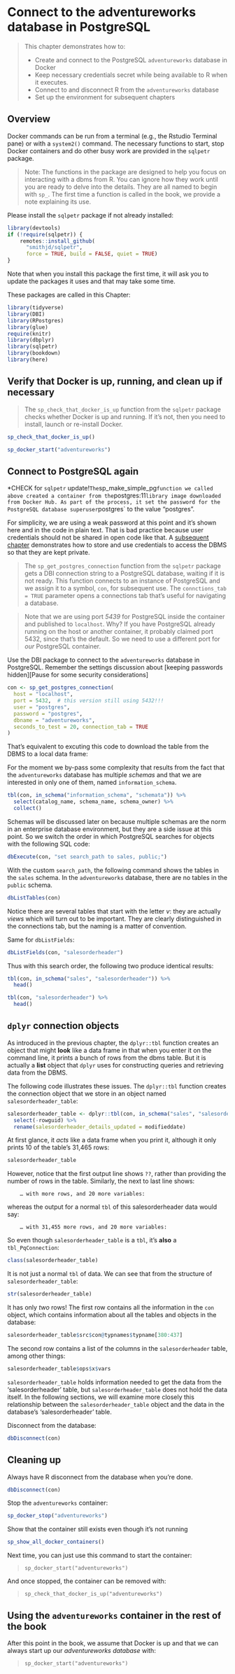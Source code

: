 # Connect to the adventureworks database in PostgreSQL{#chapter_connect-to-adventureworks-db}

> This chapter demonstrates how to:
>
>  * Create and connect to the PostgreSQL `adventureworks` database in Docker
>  * Keep necessary credentials secret while being available to R when it executes.
>  * Connect to and disconnect R from the `adventureworks` database
>  * Set up the environment for subsequent chapters

## Overview

Docker commands can be run from a terminal (e.g., the Rstudio Terminal pane) or with a `system2()` command.  The necessary functions to start, stop Docker containers and do other busy work are provided in the `sqlpetr` package.  

> Note: The functions in the package are designed to help you focus on interacting with a dbms from R.  You can ignore how they work until you are ready to delve into the details.  They are all named to begin with `sp_`.  The first time a function is called in the book, we provide a note explaining its use.


Please install the `sqlpetr` package if not already installed:
```r
library(devtools)
if (!require(sqlpetr)) {
    remotes::install_github(
      "smithjd/sqlpetr",
      force = TRUE, build = FALSE, quiet = TRUE)
}

```
Note that when you install this package the first time, it will ask you to update the packages it uses and that may take some time.

These packages are called in this Chapter:
```r
library(tidyverse)
library(DBI)
library(RPostgres)
library(glue)
require(knitr)
library(dbplyr)
library(sqlpetr)
library(bookdown)
library(here)
```

## Verify that Docker is up, running, and clean up if necessary

> The `sp_check_that_docker_is_up` function from the `sqlpetr` package checks whether Docker is up and running.  If it's not, then you need to install, launch or re-install Docker.

```r
sp_check_that_docker_is_up()
```

```r
sp_docker_start("adventureworks")

```


## Connect to PostgreSQL again

*CHECK for `sqlpetr` update!`  The `sp_make_simple_pg` function we called above created a container from the
`postgres:11` library image downloaded from Docker Hub. As part of the process, it set the password for the PostgreSQL database superuser `postgres` to the value 
"postgres".

For simplicity, we are using a weak password at this point and it's shown here 
and in the code in plain text. That is bad practice because user credentials 
should not be shared in open code like that.  A [subsequent chapter](#dbms-login)
demonstrates how to store and use credentials to access the DBMS so that they 
are kept private.

> The `sp_get_postgres_connection` function from the `sqlpetr` package gets a DBI connection string to a PostgreSQL database, waiting if it is not ready. This function connects to an instance of PostgreSQL and we assign it to a symbol, `con`, for subsequent use. The `connctions_tab = TRUE` parameter opens a connections tab that's useful for navigating a database.

> Note that we are using port *5439* for PostgreSQL inside the container and published to `localhost`. Why? If you have PostgreSQL already running on the host or another container, it probably claimed port 5432, since that's the default. So we need to use a different port for *our* PostgreSQL container.

Use the DBI package to connect to the `adventureworks` database in PostgreSQL.  Remember the settings discussion about [keeping passwords hidden][Pause for some security considerations]

```r
con <- sp_get_postgres_connection(
  host = "localhost",
  port = 5432,  # this version still using 5432!!!
  user = "postgres",
  password = "postgres",
  dbname = "adventureworks",
  seconds_to_test = 20, connection_tab = TRUE
)
```
That's equivalent to excuting this code to download the table from the DBMS to a local data frame:

For the moment we by-pass some complexity that results from the fact that the `adventureworks` database has multiple *schemas* and that we are interested in only one of them, named `information_schema`.  
```r
tbl(con, in_schema("information_schema", "schemata")) %>%
  select(catalog_name, schema_name, schema_owner) %>%
  collect()

```

Schemas will be discussed later on because multiple schemas are the norm in an enterprise database environment, but they are a side issue at this point.  So we switch the order in which PostgreSQL searches for objects with the following SQL code:
```r
dbExecute(con, "set search_path to sales, public;")

```
With the custom `search_path`, the following command shows the tables in the `sales` schema.  In the `adventureworks` database, there are no tables in the `public` schema.
```r
dbListTables(con)
```
Notice there are several tables that start with the letter *v*: they are actually *views* which will turn out to be important.  They are clearly distinguished in the connections tab, but the naming is a matter of convention.

Same for `dbListFields`:
```r
dbListFields(con, "salesorderheader")
```

Thus with this search order, the following two produce identical results:
```r
tbl(con, in_schema("sales", "salesorderheader")) %>%
  head()

tbl(con, "salesorderheader") %>%
  head()

```

## `dplyr` connection objects
As introduced in the previous chapter, the `dplyr::tbl` function creates an object that might **look** like a data frame in that when you enter it on the command line, it prints a bunch of rows from the dbms table.  But it is actually a **list** object that `dplyr` uses for constructing queries and retrieving data from the DBMS.  

The following code illustrates these issues.  The `dplyr::tbl` function creates the connection object that we store in an object named `salesorderheader_table`:
```r
salesorderheader_table <- dplyr::tbl(con, in_schema("sales", "salesorderheader")) %>% 
  select(-rowguid) %>% 
  rename(salesorderheader_details_updated = modifieddate)
```

At first glance, it _acts_ like a data frame when you print it, although it only prints 10 of the table's 31,465 rows:
```r
salesorderheader_table
```

However, notice that the first output line shows `??`, rather than providing the number of rows in the table. Similarly, the next to last line shows:
```
    … with more rows, and 20 more variables:
```
whereas the output for a normal `tbl` of this salesorderheader data would say:
```
    … with 31,455 more rows, and 20 more variables:
```

So even though `salesorderheader_table` is a `tbl`, it's **also** a `tbl_PqConnection`:
```r
class(salesorderheader_table)
```

It is not just a normal `tbl` of data. We can see that from the structure of `salesorderheader_table`:
```r
str(salesorderheader_table)
```

It has only _two_ rows!  The first row contains all the information in the `con` object, which contains information about all the tables and objects in the database:
```r
salesorderheader_table$src$con@typnames$typname[380:437]
```
The second row contains a list of the columns in the `salesorderheader` table, among other things:
```r
salesorderheader_table$ops$x$vars
```
`salesorderheader_table` holds information needed to get the data from the 'salesorderheader' table, but `salesorderheader_table` does not hold the data itself. In the following sections, we will examine more closely this relationship between the `salesorderheader_table` object and the data in the database's 'salesorderheader' table.

Disconnect from the database:
```r
dbDisconnect(con)

```
## Cleaning up

Always have R disconnect from the database when you're done.
```r

dbDisconnect(con)

```

Stop the `adventureworks` container:
```r
sp_docker_stop("adventureworks")
```
Show that the container still exists even though it's not running

```r
sp_show_all_docker_containers()

```

Next time, you can just use this command to start the container: 

> `sp_docker_start("adventureworks")`

And once stopped, the container can be removed with:

> `sp_check_that_docker_is_up("adventureworks")`

## Using the `adventureworks` container in the rest of the book

After this point in the book, we assume that Docker is up and that we can always start up our *adventureworks database* with:

> `sp_docker_start("adventureworks")`

